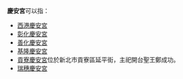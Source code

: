 '''慶安宮'''可以指：
* [[西港慶安宮|西港慶安宮]]
* [[彰化慶安宮|彰化慶安宮]]
* [[善化慶安宮|善化慶安宮]]
* [[基隆慶安宮|基隆慶安宮]]
* [[貢寮慶安宮|貢寮慶安宮]]位於新北市貢寮區延平街，主祀開台聖王鄭成功。
* [[瑞穗慶安宮|瑞穗慶安宮]]

{{disambig|Cat=三字建築物消歧義}}